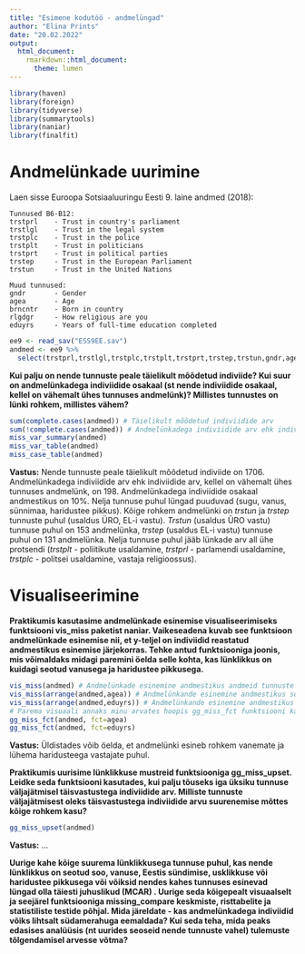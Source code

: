 ```yaml
---
title: "Esimene kodutöö - andmelüngad"
author: "Elina Prints"
date: "20.02.2022"
output:
  html_document:
    rmarkdown::html_document:
      theme: lumen
---
```


```r
library(haven)
library(foreign)
library(tidyverse)
library(summarytools)
library(naniar)
library(finalfit)
```

# Andmelünkade uurimine
Laen sisse Euroopa Sotsiaaluuringu Eesti 9. laine andmed (2018):

```
Tunnused B6-B12:
trstprl    - Trust in country's parliament 
trstlgl    - Trust in the legal system
trstplc    - Trust in the police
trstplt    - Trust in politicians
trstprt    - Trust in political parties
trstep     - Trust in the European Parliament
trstun     - Trust in the United Nations

Muud tunnused:
gndr       - Gender
agea       - Age
brncntr    - Born in country
rlgdgr     - How religious are you
eduyrs     - Years of full-time education completed
```

```r
ee9 <- read_sav("ESS9EE.sav")
andmed <- ee9 %>% 
  select(trstprl,trstlgl,trstplc,trstplt,trstprt,trstep,trstun,gndr,agea,brncntr,rlgdgr,eduyrs)
```

**Kui palju on nende tunnuste peale täielikult mõõdetud indiviide? Kui suur on andmelünkadega indiviidide osakaal (st nende indiviidide osakaal, kellel on vähemalt ühes tunnuses andmelünk)? Millistes tunnustes on lünki rohkem, millistes vähem?**

```r
sum(complete.cases(andmed)) # Täielikult mõõdetud indiviidide arv
sum(!complete.cases(andmed)) # Andmelünkadega indiviidide arv ehk indiviidide arv, kellel on vähemalt ühes tunnuses andmelünk
miss_var_summary(andmed)
miss_var_table(andmed)
miss_case_table(andmed)
```

**Vastus:**
Nende tunnuste peale täielikult mõõdetud indiviide on 1706. Andmelünkadega indiviidide arv ehk indiviidide arv, kellel on vähemalt ühes tunnuses andmelünk, on 198. Andmelünkadega indiviidide osakaal andmestikus on 10%. Nelja tunnuse puhul lüngad puuduvad (sugu, vanus, sünnimaa, haridustee pikkus). Kõige rohkem andmelünki on _trstun_ ja _trstep_ tunnuste puhul (usaldus ÜRO, EL-i vastu). _Trstun_ (usaldus ÜRO vastu) tunnuse puhul on 153 andmelünka, _trstep_ (usaldus EL-i vastu) tunnuse puhul on 131 andmelünka. Nelja tunnuse puhul jääb lünkade arv all ühe protsendi (_trstplt_ - poliitikute usaldamine, _trstprl_ - parlamendi usaldamine, _trstplc_ - politsei usaldamine, vastaja religioossus).

# Visualiseerimine

**Praktikumis kasutasime andmelünkade esinemise visualiseerimiseks funktsiooni vis_miss paketist naniar. Vaikeseadena kuvab see funktsioon andmelünkade esinemise nii, et y-teljel on indiviidid reastatud andmestikus esinemise järjekorras. Tehke antud funktsiooniga joonis, mis võimaldaks midagi paremini öelda selle kohta, kas lünklikkus on kuidagi seotud vanusega ja haridustee pikkusega.**

```r
vis_miss(andmed) # Andmelünkade esinemine andmestikus andmeid tunnuste väärtuste järgi sortieerimata
vis_miss(arrange(andmed,agea)) # Andmelünkande esinemine andmestikus sorteerides andmeid vanuse järgi
vis_miss(arrange(andmed,eduyrs)) # Andmelünkande esinemine andmestikus sorteerides andmeid haridustee pikkuse järgi
# Parema visuaali annaks minu arvates hoopis gg_miss_fct funktsiooni kasutamine:
gg_miss_fct(andmed, fct=agea)
gg_miss_fct(andmed, fct=eduyrs)
```

**Vastus:**
Üldistades võib öelda, et andmelünki esineb rohkem vanemate ja lühema haridusteega vastajate puhul.

**Praktikumis uurisime lünklikkuse mustreid funktsiooniga gg_miss_upset. Leidke seda funktsiooni kasutades, kui palju tõuseks iga üksiku tunnuse väljajätmisel täisvastustega indiviidide arv. Milliste tunnuste väljajätmisest oleks täisvastustega indiviidide arvu suurenemise mõttes kõige rohkem kasu?**

```r
gg_miss_upset(andmed)
```

**Vastus:**
...

**Uurige kahe kõige suurema lünklikkusega tunnuse puhul, kas nende lünklikkus on seotud soo, vanuse, Eestis sündimise, usklikkuse või haridustee pikkusega või võiksid nendes kahes tunnuses esinevad lüngad olla täiesti juhuslikud (MCAR) . Uurige seda kõigepealt visuaalselt ja seejärel funktsiooniga missing_compare keskmiste, risttabelite ja statistiliste testide põhjal. Mida järeldate - kas andmelünkadega indiviidid võiks lihtsalt südamerahuga eemaldada? Kui seda teha, mida peaks edasises analüüsis (nt uurides seoseid nende tunnuste vahel) tulemuste tõlgendamisel arvesse võtma?**

```r

```